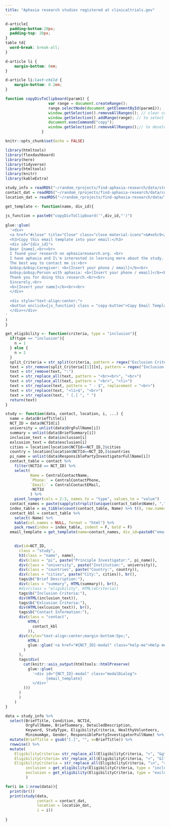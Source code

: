 ```yaml
---
title: "Aphasia research studies registered at clinicaltrials.gov"
---
```


<link href="https://fonts.googleapis.com/icon?family=Material+Icons" rel="stylesheet">
      
```css
d-article{
  padding-bottom:20px;
  padding-top: 20px;
}
table td{ 
  word-break: break-all;
}

d-article li {
    margin-bottom: 0em;
}

d-article li:last-child {
    margin-bottom: 0.2em;
}

```

```js
function copyDivToClipboard(param1) {
                   var range = document.createRange();
                   range.selectNode(document.getElementById(param1));
                   window.getSelection().removeAllRanges(); // clear current selection
                   window.getSelection().addRange(range); // to select text
                   document.execCommand("copy");
                   window.getSelection().removeAllRanges();// to deselect
                }
```

```r

knitr::opts_chunk$set(echo = FALSE)

library(htmltools)
library(flexdashboard)
library(here)
library(tidyverse)
library(htmltools)
library(knitr)
library(kableExtra)

study_info = readRDS("~/random_rprojects/find-aphasia-research/data/study_info.rds")
contact_dat = readRDS("~/random_rprojects/find-aphasia-research/data/contact.rds")
location_dat = readRDS("~/random_rprojects/find-aphasia-research/data/location.rds")

```

```r

get_template <- function(name, div_id){
  
js_function = paste0("copyDivToClipboard('",div_id,"')")
  
glue::glue(
  '<div>
  <a href="#close" title="Close" class="close material-icons">&#xe5c9</a>
  <h3>Copy this email template into your email:</h3>
  <div id="{div_id}">
  Dear {name},<br><br>
  I found your research on aphasiaresearch.org. <br>
  I have aphasia and I\'m interested in learning more about the study. I think I may meet the study criteria. <br>
  The best way to contact me is:<br>
  &nbsp;&nbsp;Caregiver: <b>[Insert your phone / email]</b><br>
  &nbsp;&nbsp;Person with aphasia: <b>[Insert your phone / email]</b><br>
  Thank you for doing this research.<br><br>
  Sincerely,<br>
  <b>[Insert your name]</b><br><br>
  </div>
  
  <div style="text-align:center;">
  <button onclick={js_function} class = "copy-button">Copy Email Template</button>
  </div></div>
'
)
}

```


```r
get_eligibility <- function(criteria, type = "inclusion"){
  if(type == "inclusion"){
    n = 1
  } else {
    n = 2
  }
  split_Criteria = str_split(criteria, pattern = regex("Exclusion Criteria", ignore_case = T))
  text = str_remove(split_Criteria[[1]][n], pattern = regex("Inclusion Criteria", ignore_case = T))
  text = str_remove(text, ":")
  text = str_replace_all(text, pattern = "<br><br>", "<br>")
  text = str_replace_all(text, pattern = "<br>", "<li>")
  text = str_replace(text, pattern = " - $", replacement = "<br>")
  text = str_replace(text, "<li>$", "<br>")
  text = str_replace(text, " [.] ", " ")
  return(text)
}

study <- function(data, contact, location, i, ...) {
  name = data$BriefTitle[i]
  NCT_ID = data$NCTId[i]
  university = unlist(data$OrgFullName[i])
  summary = unlist(data$BriefSummary[i])
  inclusion_text = data$inclusion[i]
  exlcusion_text = data$exclusion[i]
  cities = location[location$NCTId==NCT_ID,]$cities
  country = location[location$NCTId==NCT_ID,]$countries
  pi_name = unlist(data$ResponsiblePartyInvestigatorFullName[i])
  contact_table = contact %>%
    filter(NCTId == NCT_ID) %>%
    select(
           Name = CentralContactName,
           `Phone:` = CentralContactPhone,
           `Email:` = CentralContactEMail,
           -NCTId
           ) %>%
    pivot_longer(cols = 2:3, names_to = "type", values_to = "value")
  contact_names = paste(sapply(strsplit(unique(contact_table$Name), ","),"[[",1), collapse = " and ")
  index_table = as_tibble(count(contact_table, Name) %>% t(), row.names = F, .name_repair = "minimal") %>% janitor::row_to_names(row_number = 1)
  contact_kbl = contact_table %>%
    select(-Name) %>%
    kable(col.names = NULL, format = "html") %>%
    pack_rows(index = index_table, indent = F, bold = F)
  email_template = get_template(name=contact_names, div_id=paste0("emailID", i))

  
    div(id=NCT_ID,
      class = "study",
      h3(class = "name", name),
      div(class = "pi", paste("Principle Investigator:", pi_name)),
      div(class = "university", paste("Institution:", university)),
      div(class = "countries", paste("Country:", country)), 
      div(class = "cities", paste("City:", cities)), br(),
      tags$b("Brief Description:"),
      div(class = "summary", HTML(summary)), br(),
      #div(class = "eligibility", HTML(eCriteria))
      tags$b("Inclusion Criteria:"),
      div(HTML(inclusion_text)),
      tags$b("Exlcusion Criteria:"),
      div(HTML(exlcusion_text)), br(),
      tags$b("Contact Information:"),
      div(class = "contact",
          HTML(
            contact_kbl
          )),
      div(style="text-align:center;margin-bottom:5px;",
          HTML(
          glue::glue('<a href="#{NCT_ID}-modal" class="help-me">Help me write an email to {contact_names}</a>')
        )
      ),
      tags$div(
        cat(knitr::asis_output(htmltools::htmlPreserve(
          glue::glue(
            '<div id="{NCT_ID}-modal" class="modalDialog">
                  {email_template}
            </div>'
        )))
      )
      )
    )
}


```
    
```r
data = study_info %>%
  select(BriefTitle, Condition, NCTId,
         OrgFullName, BriefSummary, DetailedDescription,
         Keyword, StudyType, EligibilityCriteria, HealthyVolunteers,
         MinimumAge, Gender, ResponsiblePartyInvestigatorFullName) %>%
  mutate(BriefTitle = gsub("[.]", "", x=BriefTitle)) %>%
  rowwise() %>%
  mutate(
    EligibilityCriteria= str_replace_all(EligibilityCriteria, ">", "&gt;"),
    EligibilityCriteria= str_replace_all(EligibilityCriteria, "<", "&lt;"),
    EligibilityCriteria = str_replace_all(EligibilityCriteria, "\n", "<br>"),
         inclusion = get_eligibility(EligibilityCriteria, type = "inclusion"),
         exclusion = get_eligibility(EligibilityCriteria, type = "exclusion")
         )
```

```r

for(i in 1:nrow(data)){
  print(br())
  print(study(data,
              contact = contact_dat,
              location = location_dat,
              i = i))
  
}
```



    
    